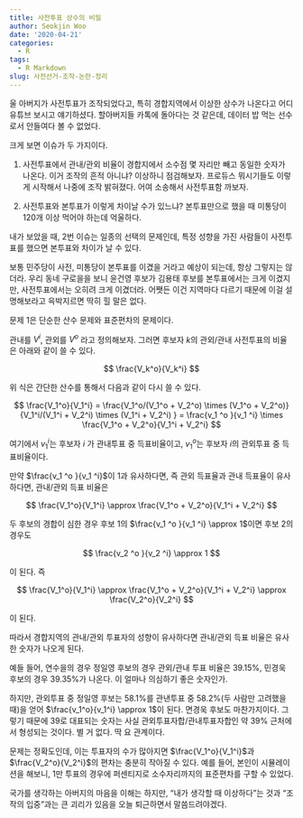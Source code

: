 ```yaml
---
title: 사전투표 상수의 비밀
author: Seokjin Woo
date: '2020-04-21'
categories:
  - R
tags:
  - R Markdown
slug: 사전선거-조작-논란-정리
---
```



울 아버지가 사전투표가 조작되었다고, 특히 경합지역에서 이상한 상수가 나온다고 어디 유튜브 보시고 얘기하셨다. 할아버지들 카톡에 돌아다는 것 같은데, 데이터 밥 먹는 선수로서 안들여다 볼 수 없었다.

크게 보면 이슈가 두 가지이다.

1. 사전투표에서 관내/관외 비율이 경합지에서 소수점 몇 자리만 빼고 동일한 숫자가 나온다. 이거 조작의 흔적 아니냐? 이상하니 점검해보자. 프로듀스 뭐시기들도 이렇게 시작해서 나중에 조작 밝혀졌다. 어여 소송해서 사전투표함 까보자. 

2. 사전투표와 본투표가 이렇게 차이날 수가 있느냐? 본투표만으로 했을 때 미통당이 120개 이상 먹어야 하는데 억울하다.


내가 보았을 때, 2번 이슈는 일종의 선택의 문제인데, 특정 성향을 가진 사람들이 사전투표를 했으면 본투표와 차이가 날 수 있다. 

보통 민주당이 사전, 미통당이 본투표를 이겼을 거라고 예상이 되는데, 항상 그렇지는 않더라. 우리 동네 구로을을 보니 윤건영 후보가 김용태 후보를 본투표에서는 크게 이겼지만, 사전투표에서는 오히려 크게 이겼더라. 어쨋든 이건 지역마다 다르기 때문에 이걸 설명해보라고 윽박지르면 딱히 힐 말은 없다.


문제 1은 단순한 산수 문제와 표준편차의 문제이다. 

관내를 $V^i$, 관외를 $V^o$ 라고 정의해보자. 그러면 후보자 $k$의 관외/관내 사전투표의 비율은 아래와 같이 쓸 수 있다.


$$ \frac{V_k^o}{V_k^i} $$

위 식은 간단한 산수를 통해서 다음과 같이 다시 쓸 수 있다.

$$ 
  \frac{V_1^o}{V_1^i} 
   = \frac{V_1^o/(V_1^o + V_2^o) \times (V_1^o + V_2^o)}{V_1^i/(V_1^i + V_2^i) \times (V_1^i + V_2^i) } 
   = \frac{v_1 ^o }{v_1 ^i} \times \frac{V_1^o + V_2^o}{V_1^i + V_2^i}  
  $$


여기에서 $v_1 ^i$는 후보자 $i$ 가 관내투표 중 득표비율이고, $v_1 ^o$는 후보자 $i$의 관외투표 중 득표비율이다. 

만약 $\frac{v_1 ^o }{v_1 ^i}$이 1과 유사하다면, 즉 관외 득표율과 관내 득표율이 유사하다면, 관내/관외 득표 비율은 

$$ \frac{V_1^o}{V_1^i} 
   \approx \frac{V_1^o + V_2^o}{V_1^i + V_2^i} $$ 


두 후보의 경합이 심한 경우 후보 1의 $\frac{v_1 ^o }{v_1 ^i} \approx 1$이면 후보 2의 경우도 

$$ \frac{v_2 ^o }{v_2 ^i} \approx 1 $$ 

이 된다. 즉

$$ \frac{V_1^o}{V_1^i} 
   \approx \frac{V_1^o + V_2^o}{V_1^i + V_2^i} \approx \frac{V_2^o}{V_2^i} $$ 
   

이 된다.

따라서 경합지역의 관내/관외 투표자의 성향이 유사하다면 관내/관외 득표 비율은 유사한 숫자가 나오게 된다.


예들 들어, 연수을의 경우 정일영 후보의 경우 관외/관내 투표 비율은 39.15%, 민경욱 후보의 경우 39.35%가 나온다. 이 얼마나 의심하기 좋은 숫자인가.

하지만, 관외투표 중 정일영 후보는 58.1%를 관낸투표 중 58.2%(두 사람만 고려했을 때)을 얻어 $\frac{v_1^o}{v_1^i} \approx 1$이 된다. 면경욱 후보도 마찬가지이다. 그렇기 때문에 39로 대표되는 숫자는 사실 관외투표자합/관내투표자합인 약 39% 근처에서 형성되는 것이다. 별 거 없다. 딱 요 관계이다. 


문제는 정확도인데, 이는 투표자의 수가 많아지면 $\frac{V_1^o}{V_1^i}$과 $\frac{V_2^o}{V_2^i}$의 편차는 충분히 작아질 수 있다. 예를 들어, 본인이 시뮬레이션을 해보니, 1만 투표의 경우에 퍼센티지로 소수자리까지의 표준편차를 구할 수 있었다.


국가를 생각하는 아버지의 마음을 이해는 하지만, "내가 생각할 때 이상하다"는 것과 "조작의 입중"과는 큰 괴리가 있음을 오늘 퇴근하면서 말씀드려야겠다.









   
